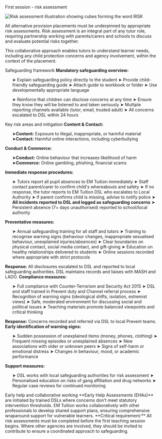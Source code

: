 First session - risk assessment
<div style={{ display: 'flex', alignItems: 'flex-start', gap: '20px', marginBottom: 24, flexWrap: 'wrap' }}>
  <img src="https://emtuition.mintlify.app/images/risk1.webp" alt="Risk assessment illustration showing cubes forming the word RISK" style={{ width: '200px', height: 'auto', flexShrink: 0 }} />
  <div style={{ flex: 1, minWidth: '300px' }}>
    <p>All alternative provision placements must be underpinned by appropriate risk assessments. Risk assessment is an integral part of any tutor role, requiring partnership working with parents/carers and schools to discuss and evaluate potential risks together.</p>
    <p>This collaborative approach enables tutors to understand learner needs, including any child protection concerns and agency involvement, within the context of the placement.</p>
  </div>
</div>
Safeguarding framework
<CardGroup cols={2}>
  <Card title="First lesson requirements" icon="shield-check">
    <strong>Mandatory safeguarding overview:</strong>
    <ul>
      ➤ Explain safeguarding policy directly to the student</li>
      ➤ Provide child-friendly safeguarding guide</li>
      ➤ Attach guide to workbook or folder</li>
      ➤ Use developmentally appropriate language</li>
    </ul>
  </Card>
  <Card title="Ongoing support" icon="message-circle">
    <ul>
      ➤ Reinforce that children can disclose concerns at any time</li>
      ➤ Ensure they know they will be listened to and taken seriously</li>
      ➤ Multiple reporting channels available (tutor, email, trusted adult)</li>
      ➤ All concerns escalated to DSL within 24 hours</li>
    </ul>
  </Card>
</CardGroup>
Key risk areas and mitigation
<CardGroup cols={2}>
  <Card title="Online safety - four areas of risk (KCSIE)" icon="wifi">
    <strong>Content & Contact:</strong>
    <ul>
      ➤<strong>Content:</strong> Exposure to illegal, inappropriate, or harmful material
      ➤<strong>Contact:</strong> Harmful online interactions, including cyberbullying
    </ul>
    <strong>Conduct & Commerce:</strong>
    <ul>
      ➤<strong>Conduct:</strong> Online behaviour that increases likelihood of harm
      ➤<strong>Commerce:</strong> Online gambling, phishing, financial scams
    </ul>
  </Card>
  <Card title="Children missing education" icon="user-x">
    <strong>Immediate response procedures:</strong>
    <ol>
      ➤ Tutors report all pupil absences to EM Tuition immediately
      ➤ Staff contact parent/carer to confirm child's whereabouts and safety
      ➤ If no response, the tutor reports to EM Tuition DSL who escalates to Local Authority
      ➤ If parent confirms child is missing, advise to notify police
      ➤ <strong>All incidents reported to DSL and logged as safeguarding concerns</strong>
      ➤ Persistent absence (7+ days unauthorised) reported to school/local authority
    </ol>
  </Card>
</CardGroup>
<CardGroup cols={2}>
  <Card title="Child sexual exploitation (CSE)" icon="shield-alert">
    <strong>Preventative measures:</strong>
    <ul>
      ➤ Annual safeguarding training for all staff and tutors
      ➤ Training to recognise warning signs (behaviour changes, inappropriate sexualised behaviour, unexplained injuries/absences)
      ➤ Clear boundaries on physical contact, social media contact, and gift-giving
      ➤ Education on healthy relationships delivered to students
      ➤ Online sessions recorded where appropriate with strict protocols
    </ul>
    <strong>Response:</strong> All disclosures escalated to DSL and reported to local safeguarding authorities. DSL maintains records and liaises with MASH and LADO.
  </Card>
  <Card title="Radicalisation and Prevent duty" icon="alert-circle">
    <strong>Compliance measures:</strong>
    <ul>
      ➤ Full compliance with Counter-Terrorism and Security Act 2015
      ➤ DSL and staff trained in Prevent duty and Channel referral process
      ➤ Recognition of warning signs (ideological shifts, isolation, extremist views)
      ➤ Safe, moderated environment for discussing social and political issues
      ➤ Teaching materials promote balanced viewpoints and critical thinking
    </ul>
    <strong>Response:</strong> Concerns recorded and referred via DSL to local Prevent teams.
  </Card>
</CardGroup>
<CardGroup cols={1}>
  <Card title="County lines and gang involvement" icon="users">
    <strong>Early identification of warning signs:</strong>
    <ul>
      ➤ Sudden possession of unexplained items (money, phones, clothing)</li>
      ➤ Frequent missing episodes or unexplained absences</li>
      ➤ New associations with older or unknown peers</li>
      ➤ Signs of self-harm or emotional distress</li>
      ➤ Changes in behaviour, mood, or academic performance</li>
    </ul>
    <strong>Support measures:</strong>
    <ul>
      ➤ DSL works with local safeguarding authorities for risk assessment
      ➤ Personalised education on risks of gang affiliation and drug networks
      ➤ Regular case reviews for continued monitoring
    </ul>
  </Card>
</CardGroup>
Early help and collaborative working
<Info>
  **Early Help Assessments (EHAs)** are initiated by trained DSLs where concerns don't meet statutory intervention thresholds. EM Tuition works collaboratively with other professionals to develop shared support plans, ensuring comprehensive wraparound support for vulnerable learners.
</Info>
<Warning>
  **Critical requirement:** All risk assessments must be completed before the first teaching session begins. Where other agencies are involved, they should be invited to contribute to ensure a coordinated approach to safeguarding.
</Warning>
